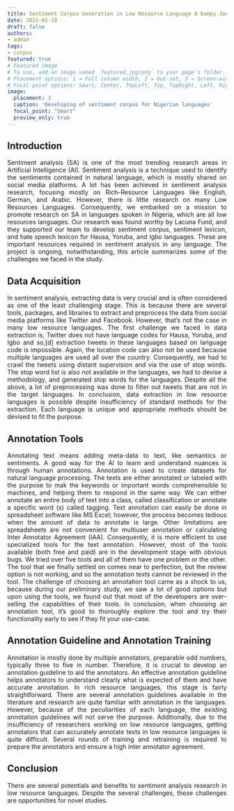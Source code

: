 ```yaml
---
title: Sentiment Corpus Generation in Low Resource Language A bumpy Journey
date: 2021-01-18
draft: false
authors:
- admin
tags:
- corpus
featured: true
# Featured image
# To use, add an image named `featured.jpg/png` to your page's folder.
# Placement options: 1 = Full column width, 2 = Out-set, 3 = Screen-width
# Focal point options: Smart, Center, TopLeft, Top, TopRight, Left, Right, BottomLeft, Bottom, BottomRight
image:
  placement: 3
  caption: 'Developing of sentiment corpus for Nigerian languages'
  focal_point: "Smart"
  preview_only: true
---
```



## Introduction

Sentiment analysis (SA) is one of the most trending research areas in Artificial Intelligence (AI). Sentiment analysis is a technique used to identify the sentiments contained in natural language, which is mostly shared on social media platforms. A lot has been achieved in sentiment analysis research, focusing mostly on Rich-Resource Languages like English, German, and Arabic. However, there is little research on many Low Resources Languages. Consequently, we embarked on a mission to promote research on SA in languages spoken in Nigeria, which are all low resources languages. Our research was found worthy by Lacuna Fund, and they supported our team to develop sentiment corpus, sentiment lexicon, and hate speech lexicon for Hausa, Yoruba, and Igbo languages. These are important resources required in sentiment analysis in any language. The project is ongoing, notwithstanding, this article summarizes some of the challenges we faced in the study.


## Data Acquisition

In sentiment analysis, extracting data is very crucial and is often considered as one of the least challenging stage. This is because there are several tools, packages, and libraries to extract and preprocess the data from social media platforms like Twitter and Facebook. However, that’s not the case in many low resource languages.
The first challenge we faced in data extraction is, Twitter does not have language codes for Hausa, Yoruba, and Igbo and so,[d] extraction tweets in these languages based on language code is impossible. Again, the location code can also not be used because multiple languages are used all over the country. Consequently, we had to crawl the tweets using distant supervision and via the use of stop words. The stop word list is also not available in the languages, we had to devise a methodology, and generated stop words for the languages.
Despite all the above, a lot of preprocessing was done to filter out tweets that are not in the target languages. In conclusion, data extraction in low resource languages is possible despite insufficiency of standard methods for the extraction. Each language is unique and appropriate methods should be devised to fit the purpose.    

## Annotation Tools


Annotating text means adding meta-data to text, like semantics or sentiments. A good way for the AI to learn and understand nuances is through human annotations. Annotation is used to create datasets for natural language processing. The texts are either annotated or labeled with the purpose to mak the keywords or important words comprehensible to machines, and helping them to respond in the same way. We can either annotate an entire body of text into a class, called classification or annotate a specific word (s) called tagging.
Text annotation can easily be done in spreadsheet software like MS Excel; however, the process becomes tedious when the amount of data to annotate is large. Other limitations are spreadsheets are not convenient for multiuser annotation or calculating Inter Annotator Agreement (IAA). Consequently, it is more efficient to use specialized tools for the text annotation. However, most of the tools available (both free and paid) are in the development stage with obvious bugs. We tried over five tools and all of them have one problem or the other. The tool that we finally settled on comes near to perfection, but the review option is not working, and so the annotation texts cannot be reviewed in the tool.
The challenge of choosing an annotation tool came as a shock to us, because during our preliminary study, we saw a lot of good options but upon using the tools, we found out that most of the developers are over-selling the capabilities of their tools. In conclusion, when choosing an annotation tool, it's good to thoroughly explore the tool and try their functionality early to see if they fit your use-case.
 
## Annotation Guideline and Annotation Training

Annotation is mostly done by multiple annotators, preparable odd numbers, typically three to five in number. Therefore, it is crucial to develop an annotation guideline to aid the annotators. An effective annotation guideline helps annotators to understand clearly what is expected of them and have accurate annotation. In rich resource languages, this stage is fairly straightforward. There are several annotation guidelines available in the literature and research are quite familiar with annotation in the languages. However, because of the peculiarities of each language, the existing annotation guidelines will not serve the purpose. Additionally, due to the insufficiency of researchers working on low resource languages, getting annotators that can accurately annotate texts in low resource languages is quite difficult. Several rounds of training and retraining is required to prepare the annotators and ensure a high inter annotator agreement.

## Conclusion

There are several potentials and benefits to sentiment analysis research in low resource languages. Despite the several challenges, these challenges are opportunities for novel studies.  



<style>
body {
text-align: justify}
</style>



